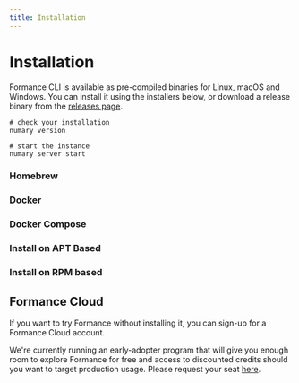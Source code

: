 ```yaml
---
title: Installation
---
```




# Installation

Formance CLI is available as pre-compiled binaries for Linux, macOS and Windows. You can install it using the installers below, or download a release binary from the [releases page](https://github.com/numary/ledger/releases).
```shell
# check your installation
numary version

# start the instance
numary server start
```

### Homebrew
<HomebrewInstall />

### Docker
<DockerInstall />

### Docker Compose
<DockerComposeInstall />

### Install on APT Based
<APTInstall />

### Install on RPM based
<RPMInstall />

## Formance Cloud
If you want to try Formance without installing it, you can sign-up for a Formance Cloud account.

We're currently running an early-adopter program that will give you enough room to explore Formance for free and access to discounted credits should you want to target production usage. Please request your seat [here](https://airtable.com/shrFJDsRCJDxvrpD0).
